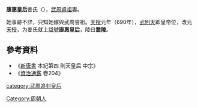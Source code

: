 '''康惠皇后'''姜氏（{{bd|？||？|catIdx=H}}），[[周睿祖|武周睿祖]]妻。

她事跡不詳，只知她嫁與武周睿祖。[[天授|天授]]元年（690年），[[武則天|武則天]]即皇帝位，改元[[天授|天授]]，为姜氏就上[[諡號|諡號]]'''康惠[[皇后|皇后]]'''，陵曰'''[[喬陵|喬陵]]'''。

==參考資料==
*《[[新唐書|新唐書]] 本紀第四 則天皇后 中宗》
*《[[資治通鑑|資治通鑑]] 卷204》

{{模板:唐朝皇后}}

[[category:武周追封皇后|category:武周追封皇后]]
[[Category:周朝人|Category:周朝人]]